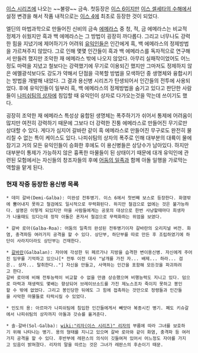 [[이스 시리즈]]에 나오는 ~~불량~~ 금속. 첫등장은 [[이스 6]]이지만 [[이스 셀세타의 수해]]에서 설정 변경을 해서 작품 내적으로는 [[이스 4]]에 최초로 등장한 것이 되었다.

엘딘의 마법과학으로 만들어진 신비의 금속 [[에메라스]] 중 청, 적, 금 에메라스는 비교적 정제가 쉬웠지만 흑과 백 에메라스는 그 방법이 굉장히 까다롭다. 그리고 너무나도 강력한 힘을 지녔기에 제어하기가 어려워 [[유익인]]들은 인간에게 흑, 백 에메라스의 정제방법을 가르쳐주지 않았다. 그로 인해 몇몇 인간들이 흑과 백 에메라스를 독자적으로 연구해서 만들려 했지만 조악한 재 에메라스 밖에 나오지 않았다. 아무리 실패작이었어도 어느 정도 마력을 지녔고 철보다는 강력했기에 무기로 이용되긴 했지만 그마저도 정제하지 않은 에멜광석보다도 강도가 약해서 단점을 극복할 방법을 모색하던 중 생명체와 융합시키는 방법을 개발해 내었다. 그 결과 용신병 시리즈가 탄생되어서 인간들의 전투에 사용되었다. 후에 유익인들이 일부러 흑, 백 에메라스의 정제방법을 숨기고 있다고 판단한 사람들이 [[나피쉬팀의 상자]]에 침입할 때 유익인이 상자로 다가오는것을 막는데 쓰이기도 했다. 

굉장히 조악한 재 에메라스 특성상 융합된 생명체는 폭주하기가 쉬어서 통제에 어려움이 많지만 여전히 강력하기 때문에 그보다 더 강력한 진퉁 에메라스로 만들어진 무기로만 상대할 수 있다. 게다가 심지어 갈바란 같이 흑 에메라스로 만들어진 무구로도 완전히 물리칠 수 없는 특이 케이스도 있다. 나피쉬팀의 상자의 폭주로 인해 대부분의 대륙이 물에 잠기고 거의 모든 유익인들이 승화한 후에도 이 용신병들은 상당수가 남아있다. 하지만 대부분이 통제가 가능하지 않은 흉폭한 마물들이 된 상태이기 때문에 대개 유익인에 관련된 모험에서는 자신들의 창조자들의 후예 [[어둠의 일족]]과 함께 아돌 일행을 가로막는 역할을 맡게 된다. 

=== 현재 작중 등장한 용신병 목록 ===

 * 데미 갈바(Demi-Galba): 미완성 전투병기. 이스 6에서 첫번째 보스로 등장한다. 화염밖에 뿜어내지 못하고 철검에도 일시적으로 무력화된다. 하지만 철검으로 없에는 것은 불가능하다. 설명은 이렇게 되있지만 마을 사람들에게는 공포의 대상으로 한번 사냥할때마다 희생자가 나올때도 있다는데 정작 아돌은 혼자서 철검으로 무력화하는 위엄을 보였다.

 * 갈바 로아(Galba-Roa): 어둠의 일족의 완성된 전투병기이자 갈바란의 오리지널 버전. 화염, 충격파등 여러가지 공격을 할 수 있다. 상단부, 하단부를 따로 만든 후 조립하였기에 하단이 사라지더라도 상단부는 건재한다.

 * [[갈바란]](Galbalan): 자아에 각성한 뒤 페르가나 지방을 습격한 변이용신병. 자신에게 주어진 임무를 기억하고 있으나[* 전투 이전 대사 "날개를 가진 자... 배제... 하라... 검은.. 상자... 탈취한다.."] 자신을 만들고, 사역하는 인간을 포함해 모든것을 파괴하려고 한다.
 갈바 로아에 비해 전투능력이 비교할 수 없을 만큼 상승했으며 비행능력도 지니고 있다. 덤으로 마력과 재생력도 몇배는 향상되어 브레이브소드를 가진 제노스조차 죽이지 못하고 봉인할 수 밖에 없었다. 그리고 봉인당한 뒤에도 그 힘에 접촉하는 것만으로 정령들과 인간들을 사악한 마물들로 타락시킬 수 있었다.

 * 인도의 용: 아르마가 나피쉬팀에 침입한 인간들에게서 빼앗아 복종시킨 병기. 폐도 키슈갈에서 나피쉬팀의 상자까지 아돌과 갓슈를 옮겨준다.

 * 솔-갈바(Sol-Galba): [[wiki:"리자(이스 시리즈)" 리자]]의 부름에 따라 그녀를 보호하기 위해 나타나는 병기. 용의 형태를 지니고 있으며 갈바 로아와 같이 화염, 충격파 등 여러가지 공격을 할 수 있다. 후반부에 레판스의 의식이 깃들여져 있어서 어느정도 자아를 가지고 있음이 밝혀졌다. 리자의 말을 따르는 것은 그녀가 레판스의 후손이기 때문.

